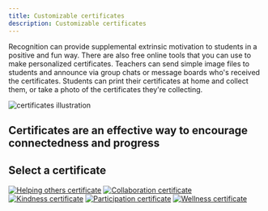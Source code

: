 ```yaml
---
title: Customizable certificates
description: Customizable certificates
---
```


Recognition can provide supplemental extrinsic motivation to students in a positive and fun way. There are also free online tools that you can use to make personalized certificates. Teachers can send simple image files to students and announce via group chats or message boards who's received the certificates. Students can print their certificates at home and collect them, or take a photo of the certificates they're collecting.

<Row>
  <Column colMd={2} colLg={3}>

![certificates illustration](images/certificates-contenttop.png)

  </Column>
</Row>

## Certificates are an effective way to encourage connectedness and progress

<Row className="title-with-text">
  <Column colMd={2} colLg={3}>

## Select a certificate

  </Column>
  <Column colMd={6} colLg={8} className="certificates">

[![Helping others certificate](/images/helping_others.png)](/images/helping_others.png)
[![Collaboration certificate](/images/collaboration.png)](/images/collaboration.png)
[![Kindness certificate](/images/kindness.png)](/images/kindness.png)
[![Participation certificate](/images/participation.png)](/images/participation.png)
[![Wellness certificate](/images/wellness.png)](/images/wellness.png)

  </Column>
</Row>